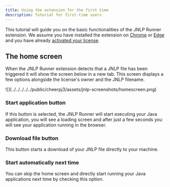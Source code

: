 ```yaml
---
title: Using the extension for the first time
description: Tutorial for first-time users
---
```


This tutorial will guide you on the basic functionalities of the JNLP Runner extension. We assume you have installed the extension on [Chrome](/cheerpj-jnlp-runner/getting-started/install-chrome) or [Edge](/cheerpj-jnlp-runner/getting-started/install-edge) and you have already [activated your license](/cheerpj-jnlp-runner/getting-started/licensing).

## The home screen

When the JNLP Runner extension detects that a JNLP file has been triggered it will show the screen below in a new tab. This screen displays a few options alongside the license's owner and the JNLP filename.

<div class="mx-24">
	![](../../../../../public/cheerpj3/assets/jnlp-screenshots/homescreen.png)
</div>

### Start application button

If this button is selected, the JNLP Runner will start executing your Java application, you will see a loading screen and after just a few seconds you will see your application running in the browser.

### Download file button

This button starts a download of your JNLP file directly to your machine.

### Start automatically next time

You can skip the home screen and directly start running your Java applications next time by checking this option.
